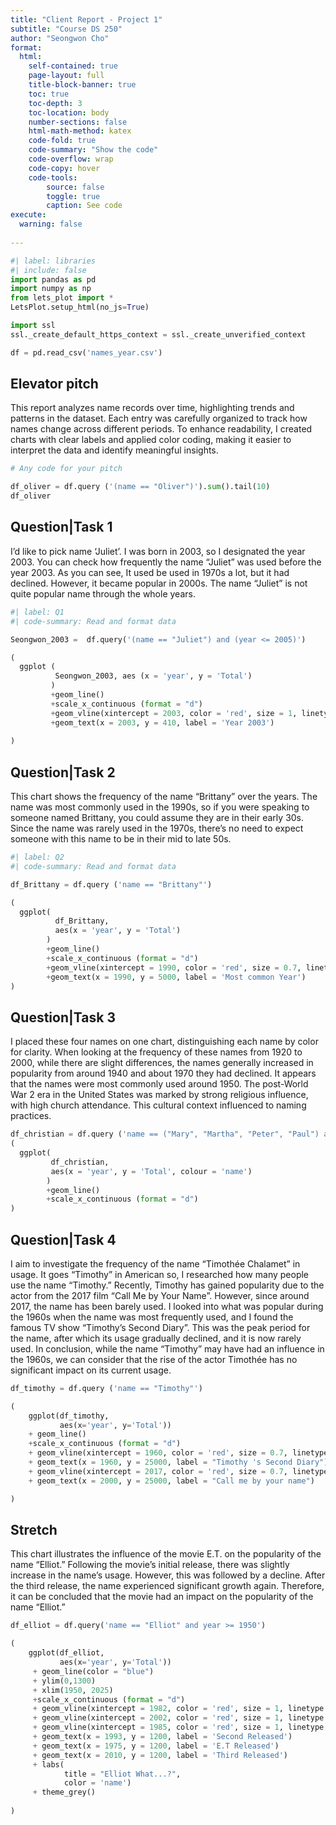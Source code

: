---
title: "Client Report - Project 1"
subtitle: "Course DS 250"
author: "Seongwon Cho"
format:
  html:
    self-contained: true
    page-layout: full
    title-block-banner: true
    toc: true
    toc-depth: 3
    toc-location: body
    number-sections: false
    html-math-method: katex
    code-fold: true
    code-summary: "Show the code"
    code-overflow: wrap
    code-copy: hover
    code-tools:
        source: false
        toggle: true
        caption: See code
execute: 
  warning: false
    
---


```{python}
#| label: libraries
#| include: false
import pandas as pd
import numpy as np
from lets_plot import *
LetsPlot.setup_html(no_js=True)

import ssl
ssl._create_default_https_context = ssl._create_unverified_context

```


```{python}

df = pd.read_csv('names_year.csv')

```


## Elevator pitch

This report analyzes name records over time, highlighting trends and patterns in the dataset. Each entry was carefully organized to track how names change across different periods. To enhance readability, I created charts with clear labels and applied color coding, making it easier to interpret the data and identify meaningful insights.

```{python}
# Any code for your pitch

df_oliver = df.query ('(name == "Oliver")').sum().tail(10)
df_oliver
```


## Question|Task 1

I'd like to pick name 'Juliet'. I was born in 2003, so I designated the year 2003. You can check how frequently the name "Juliet" was used before the year 2003. As you can see, It used be used in 1970s a lot, but it had declined. However, it became popular in 2000s. The name "Juliet" is not quite popular name through the whole years. 

```{python}
#| label: Q1
#| code-summary: Read and format data

Seongwon_2003 =  df.query('(name == "Juliet") and (year <= 2005)')

(
  ggplot (
          Seongwon_2003, aes (x = 'year', y = 'Total')
         )
         +geom_line()
         +scale_x_continuous (format = "d")
         +geom_vline(xintercept = 2003, color = 'red', size = 1, linetype = 'longdash')
         +geom_text(x = 2003, y = 410, label = 'Year 2003') 
        
)
```


## Question|Task 2

This chart shows the frequency of the name "Brittany" over the years. The name was most commonly used in the 1990s, so if you were speaking to someone named Brittany, you could assume they are in their early 30s. Since the name was rarely used in the 1970s, there's no need to expect someone with this name to be in their mid to late 50s.

```{python}
#| label: Q2
#| code-summary: Read and format data

df_Brittany = df.query ('name == "Brittany"')

(
  ggplot(
          df_Brittany,
          aes(x = 'year', y = 'Total')
        )
        +geom_line()
        +scale_x_continuous (format = "d")
        +geom_vline(xintercept = 1990, color = 'red', size = 0.7, linetype = 'longdash')
        +geom_text(x = 1990, y = 5000, label = 'Most common Year')
)

```




## Question|Task 3

I placed these four names on one chart, distinguishing each name by color for clarity. When looking at the frequency of these names from 1920 to 2000, while there are slight differences, the names generally increased in popularity from around 1940 and about 1970 they had declined. It appears that the names were most commonly used around 1950. The post-World War 2 era in the United States was marked by strong religious influence, with high church attendance. This cultural context influenced to naming practices.

```{python}

df_christian = df.query ('name == ("Mary", "Martha", "Peter", "Paul") and year >=1920 and year <=2000')
(
  ggplot(
         df_christian,
         aes(x = 'year', y = 'Total', colour = 'name')
        )
        +geom_line()
        +scale_x_continuous (format = "d")
)


```


## Question|Task 4

I aim to investigate the frequency of the name "Timothée Chalamet" in usage. It goes "Timothy" in American so, I researched how many people use the name "Timothy." Recently, Timothy has gained popularity due to the actor from the 2017 film "Call Me by Your Name". However, since around 2017, the name has been barely used. I looked into what was popular during the 1960s when the name was most frequently used, and I found the famous TV show "Timothy's Second Diary". This was the peak period for the name, after which its usage gradually declined, and it is now rarely used. In conclusion, while the name "Timothy" may have had an influence in the 1960s, we can consider that the rise of the actor Timothée has no significant impact on its current usage.

```{python}

df_timothy = df.query ('name == "Timothy"')

(
    ggplot(df_timothy, 
           aes(x='year', y='Total'))  
    + geom_line()
    +scale_x_continuous (format = "d")
    + geom_vline(xintercept = 1960, color = 'red', size = 0.7, linetype = 'longdash')
    + geom_text(x = 1960, y = 25000, label = "Timothy 's Second Diary")
    + geom_vline(xintercept = 2017, color = 'red', size = 0.7, linetype = 'longdash')
    + geom_text(x = 2000, y = 25000, label = "Call me by your name")

)


```


## Stretch

This chart illustrates the influence of the movie E.T. on the popularity of the name "Elliot." Following the movie's initial release, there was slightly increase in the name's usage. However, this was followed by a decline. After the third release, the name experienced significant growth again. Therefore, it can be concluded that the movie had an impact on the popularity of the name "Elliot."

```{python}

df_elliot = df.query('name == "Elliot" and year >= 1950')

(
    ggplot(df_elliot, 
           aes(x='year', y='Total'))  
     + geom_line(color = "blue")
     + ylim(0,1300)
     + xlim(1950, 2025)
     +scale_x_continuous (format = "d")
     + geom_vline(xintercept = 1982, color = 'red', size = 1, linetype = 'longdash')
     + geom_vline(xintercept = 2002, color = 'red', size = 1, linetype = 'longdash')
     + geom_vline(xintercept = 1985, color = 'red', size = 1, linetype = 'longdash')
     + geom_text(x = 1993, y = 1200, label = 'Second Released')
     + geom_text(x = 1975, y = 1200, label = 'E.T Released')
     + geom_text(x = 2010, y = 1200, label = 'Third Released')
     + labs(
            title = "Elliot What...?",
            color = 'name')
     + theme_grey()
    
)
```